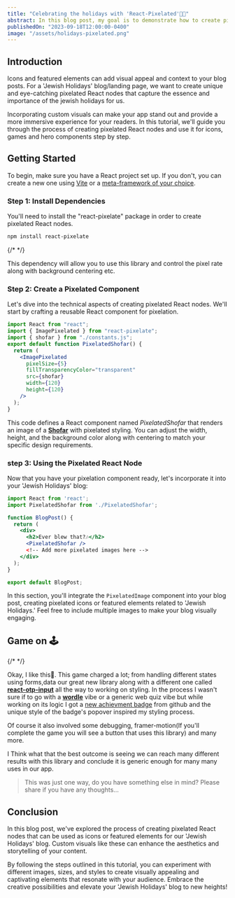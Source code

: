 ```yaml
---
title: "Celebrating the holidays with 'React-Pixelated'🍎​🍯​"
abstract: In this blog post, my goal is to demonstrate how to create pixelated React nodes that can be used as icons or featured elements in our upcoming blog about 'Jewish Holidays.'
publishedOn: "2023-09-18T12:00:00-0400"
image: "/assets/holidays-pixelated.png"
---
```


## Introduction

Icons and featured elements can add visual appeal and context to your blog posts.
For a 'Jewish Holidays' blog/landing page, we want to create unique and eye-catching pixelated
React nodes that capture the essence and importance of the jewish holidays for us.

Incorporating custom visuals can make your app stand out and provide a more immersive experience for your readers. In this tutorial, we'll guide you through the process of creating pixelated React nodes and use it for icons, games and hero components step by step.

<PixelatedApple />

## Getting Started

To begin, make sure you have a React project set up. If you don't, you can create a new one using [Vite](https://vitejs.dev/guide/#scaffolding-your-first-vite-project) or a [meta-framework of your choice](https://reactjs.org/docs/create-a-new-react-app.html#create-react-app).

### Step 1: Install Dependencies

You'll need to install the "react-pixelate" package in order to create pixelated React nodes.

```bash
npm install react-pixelate
```

{/* <Warning text="you can use other other package managers" /> */}

This dependency will allow you to use this library and control the pixel rate along with background centering etc.

### Step 2: Create a Pixelated Component

Let's dive into the technical aspects of creating pixelated React nodes. We'll start by crafting a reusable React component for pixelation.

```jsx
import React from "react";
import { ImagePixelated } from "react-pixelate";
import { shofar } from "./constants.js";
export default function PixelatedShofar() {
  return (
    <ImagePixelated
      pixelSize={5}
      fillTransparencyColor="transparent"
      src={shofar}
      width={120}
      height={120}
    />
  );
}
```

This code defines a React component named _PixelatedShofar_ that renders an image of a **[Shofar](https://en.m.wikipedia.org/wiki/Shofar)** with pixelated styling. You can adjust the width, height, and the background color along with centering to match your specific design requirements.

### step 3: Using the Pixelated React Node

Now that you have your pixelation component ready, let's incorporate it into your 'Jewish Holidays' blog:

```jsx
import React from 'react';
import PixelatedShofar from './PixelatedShofar';

function BlogPost() {
  return (
    <div>
      <h2>Ever blew that?🎶</h2>
      <PixelatedShofar />
      <!-- Add more pixelated images here -->
    </div>
  );
}

export default BlogPost;
```

In this section, you'll integrate the `PixelatedImage` component into your blog post, creating pixelated icons or featured elements related to 'Jewish Holidays.' Feel free to include multiple images to make your blog visually engaging.

## Game on 🕹️​

{/* <HolidaysTest /> */}

Okay, I like this🤩. This game charged a lot; from handling different states using forms,data our great new library along with a different one called **[react-otp-input](https://www.npmjs.com/package/react-otp-input)** all the way to working on styling.
In the process I wasn't sure if to go with a **[wordle](https://www.nytimes.com/games/wordle/index.html)** vibe or a generic web quiz vibe but while working on its logic I got a [new achievment badge](https://github.com/itaim18?achievement=galaxy-brain&tab=achievements) from github and the unique style of the badge's popover inspired my styling process.

<MDXImage src="https://user-images.githubusercontent.com/32073555/180475884-602134b5-afbb-43f2-a6c4-2ee7496f9796.png" />

Of course it also involved some debugging, framer-motion(If you'll complete the game you will see a button that uses this library) and many more.

I Think what that the best outcome is seeing we can reach many different results with this library and conclude it is generic enough for many many uses in our app.

> This was just one way, do you have something else in mind? Please share if you have any thoughts...

## Conclusion

In this blog post, we've explored the process of creating pixelated React nodes that can be used as icons or featured elements for our 'Jewish Holidays' blog. Custom visuals like these can enhance the aesthetics and storytelling of your content.

By following the steps outlined in this tutorial, you can experiment with different images, sizes, and styles to create visually appealing and captivating elements that resonate with your audience. Embrace the creative possibilities and elevate your 'Jewish Holidays' blog to new heights!

<MDXImage src="https://media0.giphy.com/media/v1.Y2lkPTc5MGI3NjExbGl5YjZyZ2dnbWo2cXdlZ2l1NTJ1ODg2aGMzOWkwYzcxaGY0OWZhbSZlcD12MV9pbnRlcm5hbF9naWZfYnlfaWQmY3Q9Zw/5iPc1mErXnOXwkRdxY/giphy.gif" />
